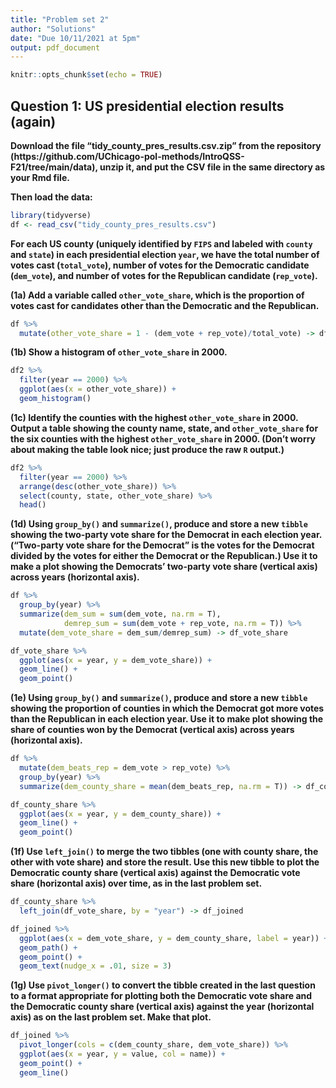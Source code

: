 ```yaml
---
title: "Problem set 2"
author: "Solutions"
date: "Due 10/11/2021 at 5pm"
output: pdf_document
---
```


```r
knitr::opts_chunk$set(echo = TRUE)
```


## Question 1: US presidential election results (again) 

**Download the file "tidy_county_pres_results.csv.zip" from the repository (https://github.com/UChicago-pol-methods/IntroQSS-F21/tree/main/data), unzip it, and put the CSV file in the same directory as your Rmd file.**

**Then load the data:**

```r
library(tidyverse)
df <- read_csv("tidy_county_pres_results.csv")
```

**For each US county (uniquely identified by `FIPS` and labeled with `county` and `state`) in each presidential election `year`, we have the total number of votes cast (`total_vote`), number of votes for the Democratic candidate (`dem_vote`), and number of votes for the Republican candidate (`rep_vote`).**

**(1a) Add a variable called `other_vote_share`, which is the proportion of votes cast for candidates other than the Democratic and the Republican.**

```r
df %>% 
  mutate(other_vote_share = 1 - (dem_vote + rep_vote)/total_vote) -> df2
```

**(1b) Show a histogram of `other_vote_share` in 2000.**

```r
df2 %>% 
  filter(year == 2000) %>% 
  ggplot(aes(x = other_vote_share)) + 
  geom_histogram()
```

**(1c) Identify the counties with the highest `other_vote_share` in 2000. Output a table showing the county name, state, and `other_vote_share` for the six counties with the highest `other_vote_share` in 2000. (Don't worry about making the table look nice; just produce the raw `R` output.)**

```r
df2 %>% 
  filter(year == 2000) %>% 
  arrange(desc(other_vote_share)) %>% 
  select(county, state, other_vote_share) %>% 
  head()
```

**(1d) Using `group_by()` and `summarize()`, produce and store a new `tibble` showing the two-party vote share for the Democrat in each election year. ("Two-party vote share for the Democrat" is the votes for the Democrat divided by the votes for either the Democrat or the Republican.) Use it to make a plot showing the Democrats' two-party vote share (vertical axis) across years (horizontal axis).**

```r
df %>% 
  group_by(year) %>% 
  summarize(dem_sum = sum(dem_vote, na.rm = T),
            demrep_sum = sum(dem_vote + rep_vote, na.rm = T)) %>% 
  mutate(dem_vote_share = dem_sum/demrep_sum) -> df_vote_share 

df_vote_share %>% 
  ggplot(aes(x = year, y = dem_vote_share)) + 
  geom_line() + 
  geom_point() 
```

**(1e) Using `group_by()` and `summarize()`, produce and store a new `tibble` showing the proportion of counties in which the Democrat got more votes than the Republican in each election year. Use it to make plot showing the share of counties won by the Democrat (vertical axis) across years (horizontal axis).**

```r
df %>% 
  mutate(dem_beats_rep = dem_vote > rep_vote) %>% 
  group_by(year) %>% 
  summarize(dem_county_share = mean(dem_beats_rep, na.rm = T)) -> df_county_share

df_county_share %>% 
  ggplot(aes(x = year, y = dem_county_share)) + 
  geom_line() +
  geom_point()
```

**(1f) Use `left_join()` to merge the two tibbles (one with county share, the other with vote share) and store the result. Use this new tibble to plot the Democratic county share (vertical axis) against the Democratic vote share (horizontal axis) over time, as in the last problem set.**

```r
df_county_share %>% 
  left_join(df_vote_share, by = "year") -> df_joined 

df_joined %>% 
  ggplot(aes(x = dem_vote_share, y = dem_county_share, label = year)) + 
  geom_path() + 
  geom_point() + 
  geom_text(nudge_x = .01, size = 3)

```

**(1g) Use `pivot_longer()` to convert the tibble created in the last question to a format appropriate for plotting both the Democratic vote share and the Democratic county share (vertical axis) against the year (horizontal axis) as on the last problem set. Make that plot.**

```r
df_joined %>% 
  pivot_longer(cols = c(dem_county_share, dem_vote_share)) %>% 
  ggplot(aes(x = year, y = value, col = name)) +
  geom_point() + 
  geom_line() 
```



